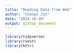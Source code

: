 ```yaml
---
title: "Reading Data from Web"
author: "Chenyu Jin"
date: "2024-10-10"
output: github_document
---
```


```r
library(tidyverse)
library(rvest)
library(httr)
```


